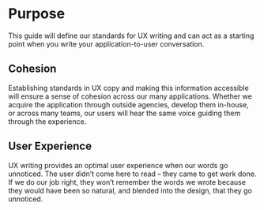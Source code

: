 # Purpose

This guide will define our standards for UX writing and can act as a starting point when you write your application-to-user conversation.

## Cohesion

Establishing standards in UX copy and making this information accessible will ensure a sense of cohesion across our many applications. Whether we acquire the application through outside agencies, develop them in-house, or across many teams, our users will hear the same voice guiding them through the experience.

## User Experience

UX writing provides an optimal user experience when our words go unnoticed. The user didn’t come here to read – they came to get work done. If we do our job right, they won’t remember the words we wrote because they would have been so natural, and blended into the design, that they go unnoticed.
